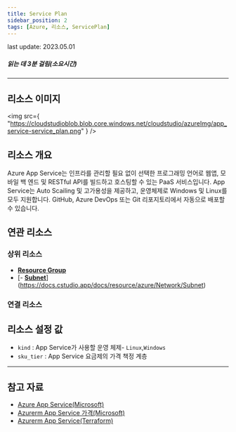 ```yaml
---
title: Service Plan
sidebar_position: 2
tags: [Azure, 리소스, ServicePlan]
---
```


<span className="theme-doc-version-badge badge badge--secondary">
    last update: 2023.05.01
</span>

##### 읽는 데 3분 걸림(소요시간)

---

## 리소스 이미지

<img
    src={
        "https://cloudstudioblob.blob.core.windows.net/cloudstudio/azureImg/app_service-service_plan.png"
    }
/>

## 리소스 개요

Azure App Service는 인프라를 관리할 필요 없이 선택한 프로그래밍 언어로 웹앱, 모바일 백 엔드 및 RESTful API를 빌드하고 호스팅할 수 있는 PaaS 서비스입니다.
App Service는 Auto Scailing 및 고가용성을 제공하고, 운영체제로 Windows 및 Linux를 모두 지원합니다.
GitHub, Azure DevOps 또는 Git 리포지토리에서 자동으로 배포할 수 있습니다.

## 연관 리소스

### 상위 리소스

-   [**Resource Group**](https://docs.cstudio.app/docs/resource/azure/Base/ResourceGroup)
-   [- [**Subnet**](https://docs.cstudio.app/docs/resource/azure/Network/Subnet)](https://docs.cstudio.app/docs/resource/azure/Network/Subnet)

### 연결 리소스

## 리소스 설정 값

-   `kind` : App Service가 사용할 운영 체제- `Linux`,`Windows`
-   `sku_tier` : App Service 요금제의 가격 책정 계층

---

## 참고 자료

-   [Azure App Service(Microsoft)](https://learn.microsoft.com/ko-kr/azure/app-service/overview)
-   [Azurerm App Service 가격(Microsoft)](https://azure.microsoft.com/ko-kr/pricing/details/app-service/windows/)
-   [Azurerm App Service(Terraform)](https://registry.terraform.io/providers/hashicorp/azurerm/latest/docs/resources/app_service)

